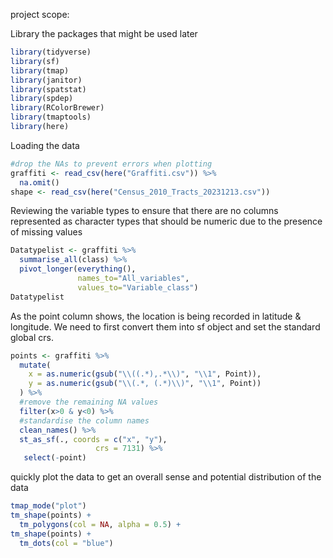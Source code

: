 project scope:



Library the packages that might be used later
```r
library(tidyverse)
library(sf)
library(tmap)
library(janitor)
library(spatstat)
library(spdep)
library(RColorBrewer)
library(tmaptools)
library(here)
```

Loading the data
```r
#drop the NAs to prevent errors when plotting
graffiti <- read_csv(here("Graffiti.csv")) %>%
  na.omit()
shape <- read_csv(here("Census_2010_Tracts_20231213.csv"))
```
Reviewing the variable types to ensure that there are no columns represented as character types that should be numeric due to the presence of missing values
```r
Datatypelist <- graffiti %>%
  summarise_all(class) %>%
  pivot_longer(everything(),
               names_to="All_variables",
               values_to="Variable_class")
Datatypelist
```
As the point column shows, the location is being recorded in latitude & longitude. We need to first convert them into sf object and set the standard global crs.
```r
points <- graffiti %>%
  mutate(
    x = as.numeric(gsub("\\((.*),.*\\)", "\\1", Point)),
    y = as.numeric(gsub("\\(.*, (.*)\\)", "\\1", Point))
  ) %>%
  #remove the remaining NA values
  filter(x>0 & y<0) %>%
  #standardise the column names
  clean_names() %>% 
  st_as_sf(., coords = c("x", "y"), 
                   crs = 7131) %>% 
   select(-point)


```




quickly plot the data to get an overall sense and potential distribution of the data
```r
tmap_mode("plot")
tm_shape(points) +
  tm_polygons(col = NA, alpha = 0.5) +
tm_shape(points) +
  tm_dots(col = "blue")
```





